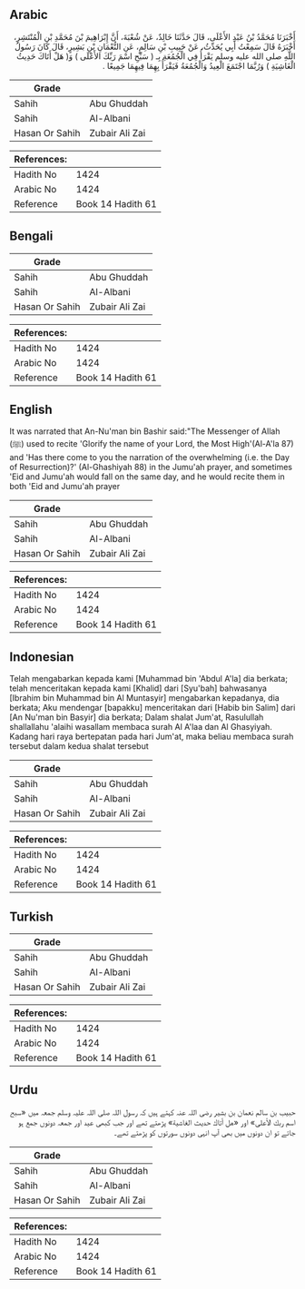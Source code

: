 ## Arabic


<div dir="rtl" lang="ar" style={{fontSize:'larger',backgroundColor:'#f8f9fa',padding:20}}>
أَخْبَرَنَا مُحَمَّدُ بْنُ عَبْدِ الأَعْلَى، قَالَ حَدَّثَنَا خَالِدٌ، عَنْ شُعْبَةَ، أَنَّ إِبْرَاهِيمَ بْنَ مُحَمَّدِ بْنِ الْمُنْتَشِرِ، أَخْبَرَهُ قَالَ سَمِعْتُ أَبِي يُحَدِّثُ، عَنْ حَبِيبِ بْنِ سَالِمٍ، عَنِ النُّعْمَانِ بْنِ بَشِيرٍ، قَالَ كَانَ رَسُولُ اللَّهِ صلى الله عليه وسلم يَقْرَأُ فِي الْجُمُعَةِ بِـ ‏(‏ سَبِّحِ اسْمَ رَبِّكَ الأَعْلَى ‏)‏ وَ‏(‏ هَلْ أَتَاكَ حَدِيثُ الْغَاشِيَةِ ‏)‏ وَرُبَّمَا اجْتَمَعَ الْعِيدُ وَالْجُمُعَةُ فَيَقْرَأُ بِهِمَا فِيهِمَا جَمِيعًا ‏.‏
</div>
<div style={{backgroundColor:'#f8f9fa',padding:20, marginBottom: 10}}><table> <thead> <tr> <th>Grade</th> <th></th> </tr> </thead> <tbody> <tr><td>Sahih</td><td>Abu Ghuddah</td></tr><tr><td>Sahih</td><td>Al-Albani</td></tr><tr><td>Hasan Or Sahih</td><td>Zubair Ali Zai</td></tr></tbody></table><table> <thead> <tr> <th>References:</th> <th></th> </tr> </thead> <tbody><tr><td>Hadith No</td><td>1424</td></tr><tr><td>Arabic No</td><td>1424</td></tr><tr><td>Reference</td><td>Book 14 Hadith 61</td></tr></tbody></table></div>

## Bengali


<div dir="ltr" lang="bn" style={{fontSize:'larger',backgroundColor:'#f8f9fa',padding:20}}>

</div>
<div style={{backgroundColor:'#f8f9fa',padding:20, marginBottom: 10}}><table> <thead> <tr> <th>Grade</th> <th></th> </tr> </thead> <tbody> <tr><td>Sahih</td><td>Abu Ghuddah</td></tr><tr><td>Sahih</td><td>Al-Albani</td></tr><tr><td>Hasan Or Sahih</td><td>Zubair Ali Zai</td></tr></tbody></table><table> <thead> <tr> <th>References:</th> <th></th> </tr> </thead> <tbody><tr><td>Hadith No</td><td>1424</td></tr><tr><td>Arabic No</td><td>1424</td></tr><tr><td>Reference</td><td>Book 14 Hadith 61</td></tr></tbody></table></div>

## English


<div dir="ltr" lang="en" style={{fontSize:'larger',backgroundColor:'#f8f9fa',padding:20}}>
It was narrated that An-Nu'man bin Bashir said:"The Messenger of Allah (ﷺ) used to recite 'Glorify the name of your Lord, the Most High'(Al-A'la 87) and 'Has there come to you the narration of the overwhelming (i.e. the Day of Resurrection)?' (Al-Ghashiyah 88) in the Jumu'ah prayer, and sometimes 'Eid and Jumu'ah would fall on the same day, and he would recite them in both 'Eid and Jumu'ah prayer
</div>
<div style={{backgroundColor:'#f8f9fa',padding:20, marginBottom: 10}}><table> <thead> <tr> <th>Grade</th> <th></th> </tr> </thead> <tbody> <tr><td>Sahih</td><td>Abu Ghuddah</td></tr><tr><td>Sahih</td><td>Al-Albani</td></tr><tr><td>Hasan Or Sahih</td><td>Zubair Ali Zai</td></tr></tbody></table><table> <thead> <tr> <th>References:</th> <th></th> </tr> </thead> <tbody><tr><td>Hadith No</td><td>1424</td></tr><tr><td>Arabic No</td><td>1424</td></tr><tr><td>Reference</td><td>Book 14 Hadith 61</td></tr></tbody></table></div>

## Indonesian


<div dir="ltr" lang="id" style={{fontSize:'larger',backgroundColor:'#f8f9fa',padding:20}}>
Telah mengabarkan kepada kami [Muhammad bin 'Abdul A'la] dia berkata; telah menceritakan kepada kami [Khalid] dari [Syu'bah] bahwasanya [Ibrahim bin Muhammad bin Al Muntasyir] mengabarkan kepadanya, dia berkata; Aku mendengar [bapakku] menceritakan dari [Habib bin Salim] dari [An Nu'man bin Basyir] dia berkata; Dalam shalat Jum'at, Rasulullah shallallahu 'alaihi wasallam membaca surah Al A'laa dan Al Ghasyiyah. Kadang hari raya bertepatan pada hari Jum'at, maka beliau membaca surah tersebut dalam kedua shalat tersebut
</div>
<div style={{backgroundColor:'#f8f9fa',padding:20, marginBottom: 10}}><table> <thead> <tr> <th>Grade</th> <th></th> </tr> </thead> <tbody> <tr><td>Sahih</td><td>Abu Ghuddah</td></tr><tr><td>Sahih</td><td>Al-Albani</td></tr><tr><td>Hasan Or Sahih</td><td>Zubair Ali Zai</td></tr></tbody></table><table> <thead> <tr> <th>References:</th> <th></th> </tr> </thead> <tbody><tr><td>Hadith No</td><td>1424</td></tr><tr><td>Arabic No</td><td>1424</td></tr><tr><td>Reference</td><td>Book 14 Hadith 61</td></tr></tbody></table></div>

## Turkish


<div dir="ltr" lang="tr" style={{fontSize:'larger',backgroundColor:'#f8f9fa',padding:20}}>

</div>
<div style={{backgroundColor:'#f8f9fa',padding:20, marginBottom: 10}}><table> <thead> <tr> <th>Grade</th> <th></th> </tr> </thead> <tbody> <tr><td>Sahih</td><td>Abu Ghuddah</td></tr><tr><td>Sahih</td><td>Al-Albani</td></tr><tr><td>Hasan Or Sahih</td><td>Zubair Ali Zai</td></tr></tbody></table><table> <thead> <tr> <th>References:</th> <th></th> </tr> </thead> <tbody><tr><td>Hadith No</td><td>1424</td></tr><tr><td>Arabic No</td><td>1424</td></tr><tr><td>Reference</td><td>Book 14 Hadith 61</td></tr></tbody></table></div>

## Urdu


<div dir="rtl" lang="ur" style={{fontSize:'larger',backgroundColor:'#f8f9fa',padding:20}}>
حبیب بن سالم نعمان بن بشیر رضی اللہ عنہ کہتے ہیں کہ رسول اللہ صلی اللہ علیہ وسلم جمعہ میں «سبح اسم ربك الأعلى» اور «‏هل أتاك حديث الغاشية‏» پڑھتے تھے اور جب کبھی عید اور جمعہ دونوں جمع ہو جاتے تو ان دونوں میں بھی آپ انہی دونوں سورتوں کو پڑھتے تھے۔
</div>
<div style={{backgroundColor:'#f8f9fa',padding:20, marginBottom: 10}}><table> <thead> <tr> <th>Grade</th> <th></th> </tr> </thead> <tbody> <tr><td>Sahih</td><td>Abu Ghuddah</td></tr><tr><td>Sahih</td><td>Al-Albani</td></tr><tr><td>Hasan Or Sahih</td><td>Zubair Ali Zai</td></tr></tbody></table><table> <thead> <tr> <th>References:</th> <th></th> </tr> </thead> <tbody><tr><td>Hadith No</td><td>1424</td></tr><tr><td>Arabic No</td><td>1424</td></tr><tr><td>Reference</td><td>Book 14 Hadith 61</td></tr></tbody></table></div>